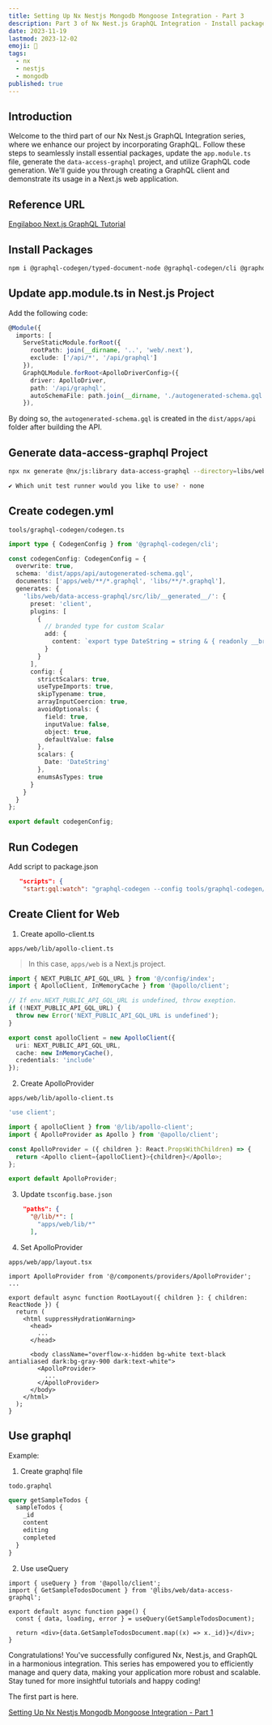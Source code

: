 ```yaml
---
title: Setting Up Nx Nestjs Mongodb Mongoose Integration - Part 3
description: Part 3 of Nx Nest.js GraphQL Integration - Install packages, update configs, generate GraphQL client for seamless integration. Enhance data management and scalability. Congrats on completing this guide to harmonious Nx, Nest.js, GraphQL integration! Stay tuned for more tutorials.
date: 2023-11-19
lastmod: 2023-12-02
emoji: 🥭
tags: 
  - nx
  - nestjs
  - mongodb
published: true
---
```


## Introduction

Welcome to the third part of our Nx Nest.js GraphQL Integration series, where we enhance our project by incorporating GraphQL. Follow these steps to seamlessly install essential packages, update the `app.module.ts` file, generate the `data-access-graphql` project, and utilize GraphQL code generation. We'll guide you through creating a GraphQL client and demonstrate its usage in a Next.js web application.

## Reference URL

[Engilaboo Next.js GraphQL Tutorial](https://www.engilaboo.com/nextjs-graphql/)

## Install Packages

```bash
npm i @graphql-codegen/typed-document-node @graphql-codegen/cli @graphql-codegen/typescript-operations @apollo/client @graphql-codegen/client-preset
```

## Update app.module.ts in Nest.js Project

Add the following code:

```typescript
@Module({
  imports: [
    ServeStaticModule.forRoot({
      rootPath: join(__dirname, '..', 'web/.next'),
      exclude: ['/api/*', '/api/graphql']
    }),
    GraphQLModule.forRoot<ApolloDriverConfig>({
      driver: ApolloDriver,
      path: '/api/graphql',
      autoSchemaFile: path.join(__dirname, './autogenerated-schema.gql')
    }),
```

By doing so, the `autogenerated-schema.gql` is created in the `dist/apps/api` folder after building the API.

## Generate data-access-graphql Project

```bash
npx nx generate @nx/js:library data-access-graphql --directory=libs/web/data-access-graphql --importPath=@libs/web/data-access-graphql --tags=scope:web --bundler=swc

✔ Which unit test runner would you like to use? · none
```

## Create codegen.yml

`tools/graphql-codegen/codegen.ts`

```ts
import type { CodegenConfig } from '@graphql-codegen/cli';

const codegenConfig: CodegenConfig = {
  overwrite: true,
  schema: 'dist/apps/api/autogenerated-schema.gql',
  documents: ['apps/web/**/*.graphql', 'libs/**/*.graphql'],
  generates: {
    'libs/web/data-access-graphql/src/lib/__generated__/': {
      preset: 'client',
      plugins: [
        {
          // branded type for custom Scalar
          add: {
            content: `export type DateString = string & { readonly __brand: unique symbol }`
          }
        }
      ],
      config: {
        strictScalars: true,
        useTypeImports: true,
        skipTypename: true,
        arrayInputCoercion: true,
        avoidOptionals: {
          field: true,
          inputValue: false,
          object: true,
          defaultValue: false
        },
        scalars: {
          Date: 'DateString'
        },
        enumsAsTypes: true
      }
    }
  }
};

export default codegenConfig;
```

## Run Codegen

Add script to package.json

```json
   "scripts": {
    "start:gql:watch": "graphql-codegen --config tools/graphql-codegen/codegen.ts --watch",
```

## Create Client for Web

1. Create apollo-client.ts

`apps/web/lib/apollo-client.ts`

> In this case, `apps/web` is a Next.js project.

```typescript
import { NEXT_PUBLIC_API_GQL_URL } from '@/config/index';
import { ApolloClient, InMemoryCache } from '@apollo/client';

// If env.NEXT_PUBLIC_API_GQL_URL is undefined, throw exeption.
if (!NEXT_PUBLIC_API_GQL_URL) {
  throw new Error('NEXT_PUBLIC_API_GQL_URL is undefined');
}

export const apolloClient = new ApolloClient({
  uri: NEXT_PUBLIC_API_GQL_URL,
  cache: new InMemoryCache(),
  credentials: 'include'
});
```

2. Create ApolloProvider

`apps/web/lib/apollo-client.ts`

```typescript
'use client';

import { apolloClient } from '@/lib/apollo-client';
import { ApolloProvider as Apollo } from '@apollo/client';

const ApolloProvider = ({ children }: React.PropsWithChildren) => {
  return <Apollo client={apolloClient}>{children}</Apollo>;
};

export default ApolloProvider;
```

3. Update `tsconfig.base.json`

```json
    "paths": {
      "@/lib/*": [
        "apps/web/lib/*"
      ],
```

4. Set ApolloProvider

`apps/web/app/layout.tsx`

```tsx
import ApolloProvider from '@/components/providers/ApolloProvider';
...

export default async function RootLayout({ children }: { children: ReactNode }) {
  return (
    <html suppressHydrationWarning>
      <head>
        ...
      </head>

      <body className="overflow-x-hidden bg-white text-black antialiased dark:bg-gray-900 dark:text-white">
        <ApolloProvider>
          ...
        </ApolloProvider>
      </body>
    </html>
  );
}
```

## Use graphql

Example:

1. Create graphql file

`todo.graphql`

```graphql
query getSampleTodos {
  sampleTodos {
    _id
    content
    editing
    completed
  }
}
```

2. Use useQuery

```tsx
import { useQuery } from '@apollo/client';
import { GetSampleTodosDocument } from '@libs/web/data-access-graphql';

export default async function page() {
  const { data, loading, error } = useQuery(GetSampleTodosDocument);

  return <div>{data.GetSampleTodosDocument.map((x) => x._id)}</div>;
}
```

Congratulations! You've successfully configured Nx, Nest.js, and GraphQL in a harmonious integration. This series has empowered you to efficiently manage and query data, making your application more robust and scalable. Stay tuned for more insightful tutorials and happy coding!

The first part is here.

[Setting Up Nx Nestjs Mongodb Mongoose Integration - Part 1](/blog/54-nx-nestjs-mongodb-mongoose-part1/)
